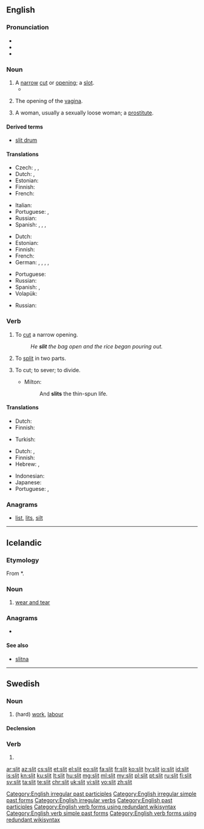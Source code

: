 ==English==
{{wikipedia}}

===Pronunciation===
* {{IPA|/ˈslɪt/|lang=en}}
* {{audio|en-us-slit.ogg|Audio (US)|lang=en}}
* {{rhymes|ɪt|lang=en}}

===Noun===
{{en-noun}}

# A [[narrow]] [[cut]] or [[opening]]; a [[slot]].
#* {{quote-book|year=1963|author={{w|Margery Allingham}}|title={{w|The China Governess}}
|chapter=17|url=http://openlibrary.org/works/OL2004261W
|passage=The face which emerged was not reassuring. It was blunt and grey, the nose springing thick and flat from high on the frontal bone of the forehead, whilst his eyes were narrow '''slits''' of dark in a tight bandage of tissue.&nbsp;[…].}}
# {{context|vulgar|slang|lang=en}} The opening of the [[vagina]].
# {{context|vulgar|slang|derogatory|lang=en}} A woman, usually a sexually loose woman; a [[prostitute]].

====Derived terms====
* [[slit drum]]

====Translations====
{{trans-top|narrow cut or opening; a slot}}
* Czech: {{t|cs|škvíra|f}}, {{t|cs|skulina|f}}, {{t|cs|štěrbina|f}}
* Dutch: {{t+|nl|spleet|f}}, {{t+|nl|gleuf|f}}
* Estonian: {{t|et|pilu}}
* Finnish: {{t|fi|viilto}}
* French: {{t+|fr|fente}}
{{trans-mid}}
* Italian: {{t+|it|fessura|f}}
* Portuguese: {{t+|pt|greta}}, {{t+|pt|ranhura}}
* Russian: {{t+|ru|щель}}
* Spanish: {{t+|es|ranura|f}}, {{t+|es|abertura|f}}, {{t+|es|rendija|f}}, {{t+|es|fisura}}
{{trans-bottom}}

{{trans-top|vulgar, slang: opening of the vagina}}
* Dutch: {{t+|nl|spleet|f}}
* Estonian: {{t|et|pilu}}
* Finnish: {{t+|fi|viiva}}
* French: {{t+|fr|fente|f}}
* German: {{t+|de|Schlitz|m}}, {{t|de|Schamritze|f}}, {{t+|de|Ritze|f}}, {{t|de|Schamspalte|f}}, {{t+|de|Spalte|f}}
{{trans-mid}}
* Portuguese: {{t+|pt|racha}}
* Russian: {{t+|ru|щёлка}}
* Spanish: {{t+|es|raja}}, {{t|es|rayita|f}}
* Volapük: {{t|vo|kunudaslitod|f}}
{{trans-bottom}}

{{trans-top|vulgar, slang: a derogatory name for a woman, usually a sexually loose woman; a prostitute}}
* Russian: {{t+|ru|мокрощёлка}}
{{trans-mid}}
{{trans-bottom}}

===Verb===
{{en-verb|slits|slitting|slit|slit|past_ptc2=slitten}}

# To [[cut]] a narrow opening.
#: ''He '''slit''' the bag open and the rice began pouring out.''
# To [[split]] in two parts.
# {{context|transitive|lang=en}} To cut; to sever; to divide.
#* Milton:
#*: And '''slits''' the thin-spun life.

====Translations====
{{trans-top|cut a narrow opening}}
* Dutch: {{t|nl|opensnijden}}
* Finnish: {{t|fi|viiltää}}
{{trans-mid}}
* Turkish: {{t+|tr|kesmek}}
{{trans-bottom}}

{{trans-top|split into two parts}}
* Dutch: {{t+|nl|splijten}}, {{t|nl|opensnijden}}
* Finnish: {{t|fi|kahtia|alt=leikata kahtia}}
* Hebrew: {{t+|he|חתך|tr=khatákh}}, {{t|he|פיצל|tr=pitsél}}
{{trans-mid}}
* Indonesian: {{t+|id|iris|alt=mengiris}}
* Japanese: {{t+|ja|切る|tr=[[きる]], kiru}}
* Portuguese: {{t+|pt|fender}}, {{t+|pt|rachar}}
{{trans-bottom}}

===Anagrams===
* [[list#English|list]], [[lits#English|lits]], [[silt#English|silt]]

[[Category:English irregular past participles]]
[[Category:English irregular simple past forms]]
[[Category:English irregular verbs]]
[[Category:English past participles]]
[[Category:English verb forms using redundant wikisyntax]]
[[Category:English verb simple past forms]]
[[Category:English verb forms using redundant wikisyntax]]

----

==Icelandic==

===Etymology===
From {{etyl|non|is}} *{{term||slit|lang=non}}.<!-- According to the Norwegian dictionary by the University of Oslo and the Norwegian Language Council, the word is unattested in O.N. -->

===Noun===
{{is-noun|n|slits|-}}

# [[wear and tear]]

===Anagrams===
* {{l|is|list}}

====See also====
* [[slitna]]

----

==Swedish==

===Noun===
{{sv-noun|n}}

# (hard) [[work]], [[labour]]

====Declension====
{{sv-noun-unc-irreg-n|2=slitet}}

===Verb===
{{head|sv|verb form}}

# {{sv-verb-form-imp|slita}}

[[ar:slit]]
[[az:slit]]
[[cs:slit]]
[[et:slit]]
[[el:slit]]
[[eo:slit]]
[[fa:slit]]
[[fr:slit]]
[[ko:slit]]
[[hy:slit]]
[[io:slit]]
[[id:slit]]
[[is:slit]]
[[kn:slit]]
[[ku:slit]]
[[lt:slit]]
[[hu:slit]]
[[mg:slit]]
[[ml:slit]]
[[my:slit]]
[[pl:slit]]
[[pt:slit]]
[[ru:slit]]
[[fi:slit]]
[[sv:slit]]
[[ta:slit]]
[[te:slit]]
[[chr:slit]]
[[uk:slit]]
[[vi:slit]]
[[vo:slit]]
[[zh:slit]]